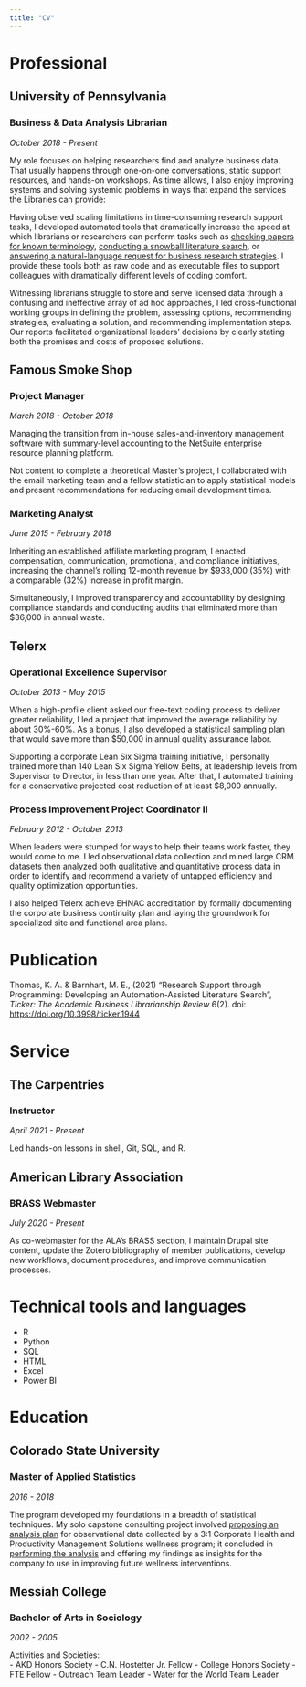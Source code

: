 ```yaml
---
title: "CV"
---
```


# Professional

## University of Pennsylvania

### Business & Data Analysis Librarian

*October 2018 - Present*

My role focuses on helping researchers find and analyze business data. That usually happens through one-on-one conversations, static support resources, and hands-on workshops. As time allows, I also enjoy improving systems and solving systemic problems in ways that expand the services the Libraries can provide:

Having observed scaling limitations in time-consuming research support tasks, I developed automated tools that dramatically increase the speed at which librarians or researchers can perform tasks such as [checking papers for known terminology](https://github.com/kevinathom/term-screener), [conducting a snowball literature search](https://github.com/kevinathom/Snowballer), or [answering a natural-language request for business research strategies](https://github.com/kevinathom/lipp-faq-rag). I provide these tools both as raw code and as executable files to support colleagues with dramatically different levels of coding comfort.

Witnessing librarians struggle to store and serve licensed data through a confusing and ineffective array of ad hoc approaches, I led cross-functional working groups in defining the problem, assessing options, recommending strategies, evaluating a solution, and recommending implementation steps. Our reports facilitated organizational leaders' decisions by clearly stating both the promises and costs of proposed solutions.

## Famous Smoke Shop

### Project Manager

*March 2018 - October 2018*

Managing the transition from in-house sales-and-inventory management software with summary-level accounting to the NetSuite enterprise resource planning platform.

Not content to complete a theoretical Master's project, I collaborated with the email marketing team and a fellow statistician to apply statistical models and present recommendations for reducing email development times.

### Marketing Analyst

*June 2015 - February 2018*

Inheriting an established affiliate marketing program, I enacted compensation, communication, promotional, and compliance initiatives, increasing the channel's rolling 12-month revenue by $933,000 (35%) with a comparable (32%) increase in profit margin.

Simultaneously, I improved transparency and accountability by designing compliance standards and conducting audits that eliminated more than $36,000 in annual waste.

## Telerx

### Operational Excellence Supervisor

*October 2013 - May 2015*

When a high-profile client asked our free-text coding process to deliver greater reliability, I led a project that improved the average reliability by about 30%-60%. As a bonus, I also developed a statistical sampling plan that would save more than $50,000 in annual quality assurance labor.

Supporting a corporate Lean Six Sigma training initiative, I personally trained more than 140 Lean Six Sigma Yellow Belts, at leadership levels from Supervisor to Director, in less than one year. After that, I automated training for a conservative projected cost reduction of at least $8,000 annually.

### Process Improvement Project Coordinator II

*February 2012 - October 2013*

When leaders were stumped for ways to help their teams work faster, they would come to me. I led observational data collection and mined large CRM datasets then analyzed both qualitative and quantitative process data in order to identify and recommend a variety of untapped efficiency and quality optimization opportunities.

I also helped Telerx achieve EHNAC accreditation by formally documenting the corporate business continuity plan and laying the groundwork for specialized site and functional area plans.

# Publication

Thomas, K. A. & Barnhart, M. E., (2021) “Research Support through Programming: Developing an Automation-Assisted Literature Search”, *Ticker: The Academic Business Librarianship Review* 6(2). doi: [https://doi.org/10.3998/ticker.1944](https://doi.org/10.3998/ticker.1944)

# Service

## The Carpentries

### Instructor

*April 2021 - Present*

Led hands-on lessons in shell, Git, SQL, and R.

## American Library Association

### BRASS Webmaster

*July 2020 - Present*

As co-webmaster for the ALA's BRASS section, I maintain Drupal site content, update the Zotero bibliography of member publications, develop new workflows, document procedures, and improve communication processes.

# Technical tools and languages

- R
- Python
- SQL
- HTML
- Excel
- Power BI

# Education

## Colorado State University

### Master of Applied Statistics

*2016 - 2018*

The program developed my foundations in a breadth of statistical techniques. My solo capstone consulting project involved [proposing an analysis plan](/assets/2018-Plan-RockSolid-KAT.pdf) for observational data collected by a 3:1 Corporate Health and Productivity Management Solutions wellness program; it concluded in [performing the analysis](/assets/2018-Analysis-RockSolid-KAT.pdf) and offering my findings as insights for the company to use in improving future wellness interventions.

## Messiah College

### Bachelor of Arts in Sociology

*2002 - 2005*

Activities and Societies:  
- AKD Honors Society
- C.N. Hostetter Jr. Fellow
- College Honors Society
- FTE Fellow
- Outreach Team Leader
- Water for the World Team Leader
